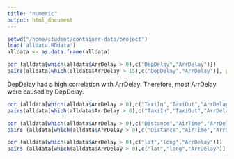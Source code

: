 ```yaml
---
title: "numeric"
output: html_document
---
```


```r
setwd("/home/student/container-data/project")
load('alldata.RDdata')
alldata <- as.data.frame(alldata)
```


```r
cor (alldata[which(alldata$ArrDelay > 0),c("DepDelay","ArrDelay")])
pairs(alldata[which(alldata$ArrDelay > 15),c("DepDelay","ArrDelay")], pch = '.')
```

DepDelay had a high correlation with ArrDelay. Therefore, most ArrDelay were caused by DepDelay. 

```r
cor (alldata[which(alldata$ArrDelay > 0),c("TaxiIn","TaxiOut","ArrDelay")])
pairs(alldata[which(alldata$ArrDelay > 0),c("TaxiIn","TaxiOut","ArrDelay")], pch = '.')

cor (alldata[which(alldata$ArrDelay > 0),c("Distance","AirTime","ArrDelay")])
pairs (alldata[which(alldata$ArrDelay > 0),c("Distance","AirTime","ArrDelay")], pch = '.')

cor (alldata[which(alldata$ArrDelay > 0),c("lat","long","ArrDelay")])
pairs (alldata[which(alldata$ArrDelay > 0),c("lat","long","ArrDelay")], pch = '.')


```